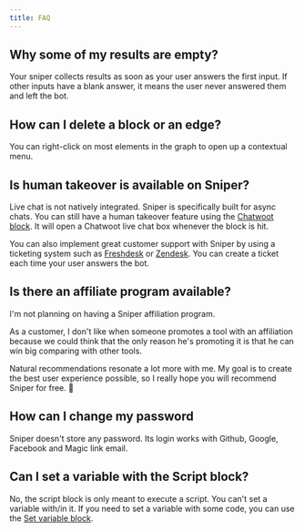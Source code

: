 ```yaml
---
title: FAQ
---
```


## Why some of my results are empty?

Your sniper collects results as soon as your user answers the first input. If other inputs have a blank answer, it means the user never answered them and left the bot.

## How can I delete a block or an edge?

You can right-click on most elements in the graph to open up a contextual menu.

## Is human takeover is available on Sniper?

Live chat is not natively integrated. Sniper is specifically built for async chats. You can still have a human takeover feature using the [Chatwoot block](/editor/blocks/integrations/chatwoot). It will open a Chatwoot live chat box whenever the block is hit.

You can also implement great customer support with Sniper by using a ticketing system such as [Freshdesk](https://freshdesk.com/) or [Zendesk](https://www.zendesk.com/). You can create a ticket each time your user answers the bot.

## Is there an affiliate program available?

I'm not planning on having a Sniper affiliation program.

As a customer, I don't like when someone promotes a tool with an affiliation because we could think that the only reason he's promoting it is that he can win big comparing with other tools.

Natural recommendations resonate a lot more with me. My goal is to create the best user experience possible, so I really hope you will recommend Sniper for free. 🤝

## How can I change my password

Sniper doesn't store any password. Its login works with Github, Google, Facebook and Magic link email.

## Can I set a variable with the Script block?

No, the script block is only meant to execute a script. You can't set a variable with/in it. If you need to set a variable with some code, you can use the [Set variable block](/editor/blocks/logic/set-variable).
